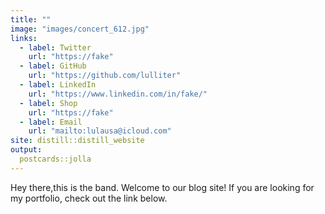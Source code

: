 ```yaml
---
title: ""
image: "images/concert_612.jpg"
links:
  - label: Twitter
    url: "https://fake"
  - label: GitHub
    url: "https://github.com/lulliter"
  - label: LinkedIn
    url: "https://www.linkedin.com/in/fake/"
  - label: Shop
    url: "https://fake"
  - label: Email
    url: "mailto:lulausa@icloud.com"
site: distill::distill_website
output:
  postcards::jolla
---
```


Hey there,this is the band. Welcome to our blog site!  If you are looking for my portfolio, check out the link below. 